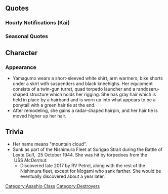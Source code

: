 {{ShipPageHeader}}

==Quotes==
{{ShipQuotes
|Introduction = おはようございま～す。朝潮型駆逐艦六番艦、山雲です～。よろしくお願い致しま～す。
|Introduction/En = Good morning~~. Asashio Destroyer number six, Yamagumo. Please treat me well!
|Introduction/Note = よろしくお願い致します is a phrase that is commonly referenced as 'not perfectly translatable' in English, as it can mean 'please take care of (it/me/this),' 'I leave it to you,' 'please,' 'please treat me well,' 'please help me,' or anything that can fall within that vein.

|Library = 朝潮型駆逐艦六番艦の山雲です～。<br>大阪生まれの横須賀育ちなの～。<br>そうね、機雷とかは注意しないといけないわね～。<br>護衛や哨戒で活躍、そしてマリアナ、西村艦隊の一員としてレイテにも参加したわ～。
|Library/En = I'm the sixth Asashio-class destroyer, Yamagumo~<br>I was born in Osaka and raised in Yokosuka~<br>Uh-huh, I'll have to watch out for sea mines~<br>I was active in escort and patrol missions, then deployed to the Marianas and also Leyte Gulf as part of the Nishimura fleet~

|Secretary 1 = 山雲をー、お呼びでしょうかー？
|Secretary 1/En = Did you call Yamagumo?

|Secretary 2 = いけませんわー。そこはデリケートですー。爆雷はー、センシティブですからー。
|Secretary 2/En = You can't do that~. That's delicate~. The depth charges, they're sensitive~.

|Secretary 3 = え～っとー、ごめんなさ～い。あんまりしつこいとー、本気で怒っちゃうかも～ねー？
|Secretary 3/En = U~m~, sorry.  If you're too pushy, I'll seriously get angry, you know?

|Idle = えーっと～、山雲てきには～、なにもない時間って～、わりとー、好きかも～。　でも朝雲姉は、せっかちさんね～。ね～！
|Idle/En = U~m~ Yamagumo kind of likes having free time~ But Asagumo-nee~ she's an impatient person~ you know~?

|Secretary Married = 司令さん、頑張ってるのね～。偉いわ～。山雲的にはー、とてもすごいなーって思うのよねー。ほんとよ？　うふふふ♪
|Secretary Married/En = Commander, you're working so hard~ How admirable~ Yamagumo thinks that you're really quite amazing~ Yes, really!

|Wedding = 司令さん、どうしたの？　山雲に、この箱をくれるの？　なにかしら？　あら、綺麗ね～。うふふ♪　ありがと～
|Wedding/En = Commander, what is it? Are you giving this box to Yamagumo? I wonder what it is? Ooh, pretty~ Thank you~

|Looking At Scores = 情報ねー。　それは大切よねー。
|Looking At Scores/En = Information, I see. That's really important, isn't it?

|Joining A Fleet = 駆逐艦山雲ー、抜錨しま～す。
|Joining A Fleet/En = Destroyer Yamagumo~, setting sa~il.

|Equipment 1 = あらー 嬉しいわー
|Equipment 1/En = Ooh, I'm so happy~

|Equipment 2 = どうなのかしらー？　山雲に～、似合うー？　そぉー？
|Equipment 2/En = How is it~? Does it suit Yamagumo~? Really~?

|Equipment 3 = そうなるのね～
|Equipment 3/En = Well, I guess so~

|Supply = ありがたいわねー
|Supply/En = Thank you~

|Docking Minor = お風呂も、いいわねー。
|Docking Minor/En = I guess a bath is nice too~

|Docking Major = うーん、ごめんなさいねー 。　お風呂、ゆっくり入るわねー。
|Docking Major/En = Uh, I'm sorry~ I'll take it easy with a bath~

|Docking Complete = お風呂上がりの子がいるみたーい。
|Docking Complete/En = A girl have just came out of the bath~

|Construction = 新しい娘が来たみたいねー。
|Construction/En = A new girl has come~.

|Returning From Sortie = 艦隊がもどってきたねー。うん、よかったー。ねー？
|Returning From Sortie/En = The fleet has returned~. Oh, that's good~, isn't it?

|Starting A Sortie = あら～ 朝雲姉？一緒に行く～？
|Starting A Sortie/En = Oh, Asagumo-nee? Do you want to go together?

|Battle Start = 敵艦はっけ～ん♪。 撃ち方～、始め～。
|Battle Start/En = Enemy ship spot~ted~ .Begin~ firing~~

|Attack = そうねー、 なるべくなら、当てていきたいわ～。
|Attack/En = Uh-huh~ I want to hit as much as possible~

|Night Battle = 夜戦はね～、 夜はね～、 山雲、すこ～し、苦手かなー？
|Night Battle/En = Night battles~ Yamagumo might just be a li~ttle bit bad at them~

|Night Attack = 山雲の攻撃～、どうかしらー？
|Night Attack/En = How are Yamagumo's attacks~?

|MVP = へぇ～♪、山雲が、一番活躍したの～？ そんなこともあるのね～ 面白いわね～
|MVP/En = Huh~ Yamagumo was the best~? Oh, I guess that could happen~ That's interesting~

|Minor Damage 1 = やだー、当たっちゃったー？
|Minor Damage 1/En = Oh no~ I got hit~?

|Minor Damage 2 = いやだやだ山雲、攻撃には弱いのよー！
|Minor Damage 2/En = No~ Yamagumo is weak against attacks~!

|Major Damage = うーん、ちょーっと、真面目にやらないとダメかなー。
|Major Damage/En = I guess I need to get a bi~t more serious.

|Sunk = 沈むの、かなー…朝雲姉ぇ…来ちゃ、ダメだからねぇ…また…ねぇ…
|Sunk/En = I'm sinking, huh... Asagumo-nee... don't come... okay?... See you... later...
}}

===Hourly Notifications (Kai)===
{{Shiphourly
|00JP = 司令さ～ん。今日は山雲がー、秘書艦を担当するのねー？　いいわ、やりますー
|00EN = Commander~ Yamagumo is today's secretary huh...sure, I'll do it!
|00Note = 
|01JP = マルヒトーマルマルー！　こんなかんじでいいかしら？　そう？
|01EN = 01...00! Am I doing it right? Is that so?
|01Note = 
|02JP = マルフターマルマルー！　深夜ー。この時間はー、なぜか少し、緊張するわねー
|02EN = 02...00! Midnight's over~ For some reason, I feel pretty nervous around this time...
|02Note = The Nishimura fleet entered Surigao strait at this time.
|03JP = マルサンーマルマルー。この時間はー、とても不思議な気持ちにねー、なるのー…ふぅ
|03EN = 03...00! Around this time, I start to feel strange...fuu~
|03Note = Around this time, both Yamashiro and Fusou were torpedoed in the Surigao strait.
|04JP = マルヨンーマルマルー！　もうすぐ夜明けねー。良かったー♪
|04EN = 04...00! It's almost dawn...what a relief!
|04Note = 
|05JP = マルゴーマルマルー！　司令さ～ん、朝が近いわねー。安心するわー、ねー？
|05EN = 05...00! Commander, morning is near! How reassuring....right?
|05Note = 
|06JP = マルロクーマルマルー！　朝ねー。皆を起こしてこないとねー。朝は、好きよ？
|06EN = 06..00! It's daytime! We'll need to wake everyone up! I like the morning.
|06Note = 
|07JP = マルナナーマルマルー！　司令さーん。朝食、ここに置いておくわね－。ご飯はー、この新鮮なタマゴでー、卵がけご飯にしてねー
|07EN = 07...00! Commander, I will leave your breakfast here. Today's breakfast includes a fresh egg...be sure to put it on top of your rice!
|07Note = 
|08JP = マルハチーマルマルー！　卵がけご飯ってー、美味しいわよねー。麦ご飯にも合うしー、山雲もー、好きなのー♪　うふふーん♪
|08EN = 08...00! Isn't egg mixed with rice tasty? It's also tasty with brown rice...Yamagumo likes it too!
|08Note = 
|09JP = マルキュウーマルマルー！　そーだ、今日のお昼はねー、朝雲姉とー、デートなのー！　デート…いいでしょー？　楽しみー♪
|09EN = 09...00! Oh right, during today's lunch, I'm going with Asagumo on a date! A date...isn't that nice? I'm looking forward to it!
|09Note = 
|10JP = ヒトマルーマルマルー！　朝雲姉はねー…ふふーん♪　とても柔らかいのー。だから好きー。うふふーん♪
|10EN = 10...00! Asagumo is a soft person...that's why I like her!
|10Note = 
|11JP = ヒトヒトーマルマルー！　司令さん、私の格好、おかしくなーい？　だいじょーぶ？　よーし、いってきまーす！
|11EN = 11...00! Commander, how do I look? I look fine? Alright, I'm heading out!
|11Note = 
|12JP = ヒトフターマルマルー！　あれはー扶桑さんと山城さんー？　あ、うう～ん…なんか、お腹がー、痛くなってきたー。うう～ん…帰ろー…
|12EN = 12...00! Is that...Fusou and Yamashiro? Uuh, for some reason, my stomach is starting to hurt...uuh, guess I'll go home...
|12Note = Fusou and Yamashiro were with Yamagumo in the Nishimura fleet, which was sunk (except for Shigure) in the Surigao strait.
|13JP = ヒトサンーマルマルー！　司令さーん、もう大丈夫ー。Uターンしてー、戻ってきたからー。お、お仕事に戻りまーす
|13EN = 13...00! Commander, I am fine now!  I made a U-turn and came back~ I'll return to work now~
|13Note = 
|14JP = ヒトヨンーマルマルー！　遠征部隊の確認、よーし！　任務の進捗ー、オッケー！　司令さーん、艦隊、順調ですー
|14EN = 14...00! All members of the expedition team are accounted for! Mission progress is okay! Commander, the fleet is doing well~
|14Note = 
|15JP = ヒトゴーマルマルー！　ああ、これですかー？　山雲の、家庭菜園で採れた、野菜ですー。ラバウルで、教えてもらったのー♪
|15EN = 15...00! Ah, these? They are vegetables I grew from my own garden! I was taught how to do that in Rabaul~
|15Note = 
|16JP = ヒトロクーマルマルー！　この野菜を煮て－、お砂糖を沢山入れてー、ジャム作るとー、意外と美味しいんですー♪　ほら、ねー？
|16EN = 16...00! If you boil these vegetables, add a lot of sugar and make it into a jam, its surprisingly tasty! See?
|16Note = 
|17JP = ヒトナナマルマルー！　そんなことしてたら、もう夕方ねー。一日はー、早いわねー
|17EN = 1700! Before you know it, its already evening....the day sure goes quickly~
|17Note = 
|18JP = ヒトハチーマルマルー！　夕食は、山雲が作りますねー。家庭菜園で作った、自家製野菜のカレーよー。おいしーのー♪
|18EN = 18...00! Yamagumo will be making dinner tonight! I'll be making a curry using my home grown vegetables! It's delicious!
|18Note = 
|19JP = ヒトキュウーマルマルー！　山雲のー、家庭菜園野菜カレー、良かったでしょー？　え、誰との家庭かってー？　朝雲姉とですー♪
|19EN = 1900! Yamagumo's home grown vegetable curry was good right? Hm? Who did I grow these vegetables with? I did it with Asagumo!
|19Note = 
|20JP = フタマルーマルマルー！　この後もねー、朝雲姉と、デートなんですー。楽しみー♪　タイとか曲がってないー？　そわそわするー
|20EN = 20..00! After this, I'm going on a date with Asagumo again, I can't wait! My tie isn't crooked right? I feel nervous~
|20Note = 
|21JP = フタヒトーマルマルー！　いってきまーす！　朝雲姉ー！　あれ、その人…だれ? 仲…良さそう…あれ？　涙が…あれ？
|21EN = 21...00! I'm heading off! Asagumo...! Huh...who is....that? They look....close....Huh...? Tears are...falling out of my....huh?
|21Note = 
|22JP = フタフタ、マルマルー…司令さん、朝雲姉が、知らない男の人と…あの…え、それは…違う…の？　そゆこと？　な、な～んだ～！
|22EN = 22...00....Commander...Asagumo is with an unknown guy...um...eh? That's not right? Is that what it is? Oh, is that all~
|22Note = In the manga Fubuki Ganbarimasu, it was shown that this 'guy' was Z1.
|23JP = フタサンマルマルー！　よかったー。朝雲姉、お仕事なのねー。司令さん、山雲、安心しましたー。はらはらしましたー
|23EN = 2300! What a relief...Asagumo is working huh~ Commander, Yamagumo is relieved...I felt so tense...
|23Note = 
}}

===Seasonal Quotes===
{{Shipquoteseasonal
|NewYear2015 = 司令さーん、あけましてぇ、おめでとうございまーす！・・・山雲、今年も、よろしくでーす！
|NewYear2015_EN = Commander-san~, Happy~ New Year~! ...Yamagumo will be in your care this year too~!
|NewYear2015_Clip = {{Audio|file=Yamagumo_2015newyear.ogg}}
|NewYear2015_Note = Also appeared on [[Seasonal/New_Year_2016|New Year 2016]]

|SecondAnniversary2015 = 司令さ～ん、今日は特別な日ね～。ご一緒できて、山雲嬉しいです～。うふふ…
|SecondAnniversary2015_EN = Admiral~, today is special, right~? Yamagumo is happy to be able to be with you~. Ufufu....
|SecondAnniversary2015_Clip = {{Audio|file=Yamagumo_Second_Anniversary.ogg}}
|SecondAnniversary2015_Note = 

|Christmas2015 = クリスマスですね。司令さん、クリスマスプレゼント、何がいいですか？
|Christmas2015_EN = It's Christmas, isn't it? Commander, what would you like as a present?
|Christmas2015_Clip = {{Audio|file=Yamagumo_Christmas_2015.ogg}}
|Christmas2015_Note = Literally ”What would be good as a present", implying it's for you.

|ThirdAnniversary2016 = 司令さ～ん、今日は特別な日ね～。ご一緒できて、山雲嬉しいです～。うふふ…
|ThirdAnniversary2016_EN = Admiral~, today is special, right~? Yamagumo is happy to be able to be with you~. Ufufu....
|ThirdAnniversary2016_Clip = {{Audio|file=Yamagumo_Second_Anniversary.ogg}}
|ThirdAnniversary2016_Note = From [[Seasonal/Second_Anniversary]]
}}

==Character==
===Appearance===
*Yamagumo wears a short-sleeved white shirt, arm warmers, bike shorts under a skirt with suspenders and black kneehighs. Her equipment consists of a twin-gun turret, quad torpedo launcher and a randoseru-shaped structure which holds her rigging. She has gray hair which is held in place by a hairband and is worn up into what appears to be a ponytail with a green hair tie at the end.
*After remodeling, she gains a radar-shaped hairpin, and her hair tie is moved higher up her hair.

==Trivia==
* Her name means "mountain cloud".
* Sunk as part of the Nishimura Fleet at Surigao Strait during the Battle of Leyte Gulf,  25 October 1944. She was hit by torpedoes from the  USS ''McDermut. ''
**Discovered late 2017 by RV Petrel, along with the rest of the Nishimura fleet, except for Mogami who sank farther. She would be eventually discovered about a year later.

{{ShipPageFooter}}
[[Category:Asashio Class]]
[[Category:Destroyers]]